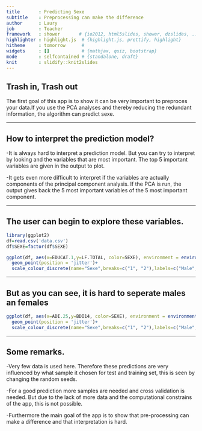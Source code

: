 ```yaml
---
title       : Predicting Sexe
subtitle    : Preprocessing can make the difference 
author      : Laury
job         : Teacher
framework   : shower       # {io2012, html5slides, shower, dzslides, ...}
highlighter : highlight.js  # {highlight.js, prettify, highlight}
hitheme     : tomorrow      # 
widgets     : []            # {mathjax, quiz, bootstrap}
mode        : selfcontained # {standalone, draft}
knit        : slidify::knit2slides
---
```


## Trash in, Trash out

The first goal of this app is to show it can be very important to preproces your data.If you use the PCA analyses and thereby reducing the redundant information, the algorithm can predict sexe.  

--- 

## How to interpret the prediction model?

-It is always hard to interpret a prediction model.  But you can try to interpret by looking and the variables that are most important. The top 5 important variables are given in the output to plot.

-It gets even more difficult to interpret if the variables are actually components of the principal component analysis. If the PCA is run, the output gives back the 5 most important variables of the 5 most important component.


---  

## The user can begin to explore these variables.


```r
library(ggplot2)
df=read.csv('data.csv')
df$SEXE=factor(df$SEXE)

ggplot(df, aes(x=EDUCAT.1,y=LF.TOTAL, color=SEXE), environment = environment())+ 
  geom_point(position = 'jitter')+ 
  scale_colour_discrete(name="Sexe",breaks=c("1", "2"),labels=c("Male", "Female"))

```


---

## But as you can see, it is hard to seperate males an females


```r

ggplot(df, aes(x=ADI.25,y=BDI14, color=SEXE), environment = environment())+ 
  geom_point(position = 'jitter')+ 
  scale_colour_discrete(name="Sexe",breaks=c("1", "2"),labels=c("Male", "Female"))

```


---

## Some remarks.

-Very few data is used here. Therefore these predictions are very influenced by what sample it chosen for test and training set, this is seen by changing the random seeds.

-For a good prediction more samples are needed and cross validation is needed. But due to the lack of more data and the computational constrains of the app, this is not possible.

-Furthermore the main goal of the app is to show that pre-processing can make a difference and that interpretation is hard.




